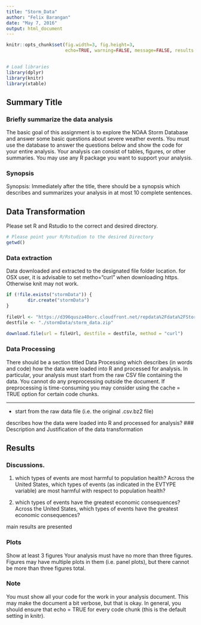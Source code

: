 ```yaml
---
title: "Storm_Data"
author: "Felix Barangan"
date: "May 7, 2016"
output: html_document
---
```


```r
knitr::opts_chunk$set(fig.width=3, fig.height=3,
                      echo=TRUE, warning=FALSE, message=FALSE, results = TRUE)
        
```

```r
# Load libraries
library(dplyr)
library(knitr)
library(xtable)
```
        
                         
                

## Summary Title
### Briefly summarize the data analysis
The basic goal of this assignment is to explore the NOAA Storm Database and answer some basic questions about severe weather events. You must use the database to answer the questions below and show the code for your entire analysis. Your analysis can consist of tables, figures, or other summaries. You may use any R package you want to support your analysis.

### Synopsis
Synopsis: Immediately after the title, there should be a synopsis which describes and summarizes your analysis in at most 10 complete sentences.
                
## Data Transformation
Please set R and Rstudio to the correct and desired directory.
```r
# Please point your R/Rstudion to the desired Directory
getwd()
```
                               
### Data extraction
Data downloaded and extracted to the designated file folder location. for OSX user, it is advisable to set metho="curl" when downloading https. Otherwise knit may not work.
```r
if (!file.exists("stormData")) {
        dir.create("stormData")
}              
       
fileUrl <- "https://d396qusza40orc.cloudfront.net/repdata%2Fdata%2FStormData.csv.bz2"
destfile <- "./stormData/storm_data.zip"
        
download.file(url = fileUrl, destfile = destfile, method = "curl")
```
                            
                    
### Data Processing
There should be a section titled Data Processing which describes (in words and code) how the data were loaded into R and processed for analysis. In particular, your analysis must start from the raw CSV file containing the data. You cannot do any preprocessing outside the document. If preprocessing is time-consuming you may consider using the cache = TRUE option for certain code chunks.
                            
*** 

- start from the raw data file (i.e. the original .csv.bz2 file)
        
describes how the data were loaded into R and processed for analysis?
### Description and Justification of the data transformation

## Results

### Discussions.
                       
1. which types of events are most harmful to population health?
Across the United States, which types of events (as indicated in the EVTYPE variable) are most harmful with respect to population health?

2.  which types of events have the greatest economic consequences?
Across the United States, which types of events have the greatest economic consequences?
        
main results are presented

### Plots
Show at least 3 figures Your analysis must have no more than three figures. Figures may have multiple plots in them (i.e. panel plots), but there cannot be more than three figures total.

### Note
You must show all your code for the work in your analysis document. This may make the document a bit verbose, but that is okay. In general, you should ensure that echo = TRUE for every code chunk (this is the default setting in knitr).



